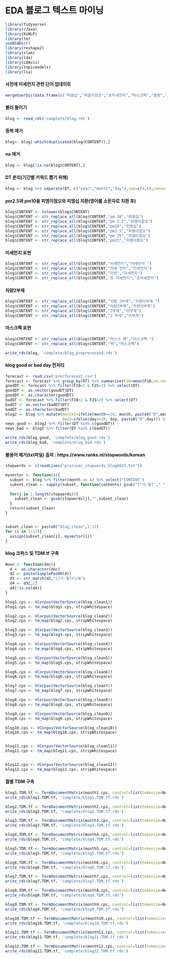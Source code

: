 # **EDA 블로그 텍스트 마이닝**
```r
library(tidyverse)
library(rJava)
library(KoNLP)
library(tm)
useNIADic()
library(reshape2)
library(slam)
library(lda)
library(LDAvis)
library(topicmodels)
library(lsa)
```

#### 사전에 미세먼지 관련 단어 업데이트
```r
mergeUserDic(data.frame(c("피엠십","피엠이점오","초미세먼지","마스크팩","클렌","에어드레서","샘플","고객","차량이부제"),"ncn"))
```

#### 불러 들이기
```r
blog <- read_rds('complete/blog.rds')
```

#### 중복 제거
```r
blog<- blog[-which(duplicated(blog$CONTENT)),]
```

#### na 제거
```r
blog <- blog[!is.na(blog$CONTENT),]
```

#### DT 분리(기간별 키워드 뽑기 위해)
```r
blog <- blog %>% separate(DT, c("year","month","day"),sep=c(4,6),convert=T)
```

#### pm2.5와 pm10을 피엠이점오와 피엠십 치환(영어를 소문자로 치환 후)
```r
blog$CONTENT <- tolower(blog$CONTENT)
blog$CONTENT <- str_replace_all(blog$CONTENT,"pm 10","피엠십")
blog$CONTENT <- str_replace_all(blog$CONTENT,"pm 2.5","피엠이점오")
blog$CONTENT <- str_replace_all(blog$CONTENT,"pm10","피엠십")
blog$CONTENT <- str_replace_all(blog$CONTENT,"pm2.5","피엠이점오")
blog$CONTENT <- str_replace_all(blog$CONTENT,"pm 25","피엠이점오")
blog$CONTENT <- str_replace_all(blog$CONTENT,"pm25","피엠이점오")
```

#### 미세먼지 표현
```r
blog$CONTENT <- str_replace_all(blog$CONTENT,"미세먼지","미세먼지 ")
blog$CONTENT <- str_replace_all(blog$CONTENT,"미세 먼지","미세먼지")
blog$CONTENT <- str_replace_all(blog$CONTENT,"미먼","미세먼지")
blog$CONTENT <- str_replace_all(blog$CONTENT,"초 미세먼지","초미세먼지")
```
#### 차량2부제
```r
blog$CONTENT <- str_replace_all(blog$CONTENT,"차량 2부제","차량이부제 ")
blog$CONTENT <- str_replace_all(blog$CONTENT,"차량2부제","차량이부제")
blog$CONTENT <- str_replace_all(blog$CONTENT,"2부제","이부제")
blog$CONTENT <- str_replace_all(blog$CONTENT,"2 부제","이부제")
```

#### 마스크팩 표현
```r
blog$CONTENT <- str_replace_all(blog$CONTENT,"마스크 팩","마스크팩 ")
blog$CONTENT <- str_replace_all(blog$CONTENT,"팩","마스크팩")

write_rds(blog, 'complete/blog_preprocessed.rds')
```

#### blog good or bad day 전처리
```r
forecast <- read.csv('pre/forecast.csv')
forecast <- forecast %>% group_by(DT) %>% summarise(F10=mean(F10,na.rm=T),F25=mean(F25,na.rm=T))
goodDT <- forecast %>% filter(F10<2 & F25<2) %>% select(DT)
goodDT <- as.vector(goodDT$DT)
goodDT <- as.character(goodDT)
badDT <- forecast %>% filter(F10>2 & F25>2) %>% select(DT)
badDT <- as.vector(badDT$DT)
badDT <- as.character(badDT)
blog2 <- blog %>% mutate(month2=ifelse(month>=10, month, paste0("0",month)),
                         day2=ifelse(day>=10, day, paste0("0",day))) %>% unite(DT, c(year,month2,day2),sep="")%>%select(DT,CONTENT)
news_good <- blog2 %>% filter(DT %in% c(goodDT))
news_bad <- blog2 %>% filter(DT %in% c(badDT))

write_rds(blog_good, 'complete/blog_good.rds')
write_rds(blog_bad, 'complete/blog_bad.rds')
```


#### 불용어 제거(txt파일) 출처 : https://www.ranks.nl/stopwords/korean
```r
stopwords <- c(readLines("pre/user_stopwords_blog0823.txt"))

myvector <- function(i){
  subset <- blog %>% filter(month == i) %>% select("CONTENT")
  subset_clean <- sapply(subset, function(contents) gsub("[^가-힣]"," ",contents))
  
  for(j in 1:length(stopwords)){
    subset_clean <- gsub(stopwords[j],"",subset_clean)
  }
  return(subset_clean)
}


subset_clean <- paste0("blog_clean",1:12)
for (i in 1:12){
  assign(subset_clean[i], myvector(i))
}

```

#### blog 코퍼스 및 TDM.tf 구축 
```r
Noun <- function(doc){
  d <- as.character(doc)
  d2 <- paste(SimplePos09(d))
  d3 <- str_match(d2,"([가-힣]+)/N")
  d4 <- d3[,2]
  d4[!is.na(d4)]
}

blog1.cps <- VCorpus(VectorSource(blog_clean1))
blog1.cps <- tm_map(blog1.cps, stripWhitespace)

blog2.cps <- VCorpus(VectorSource(blog_clean2))
blog2.cps <- tm_map(blog2.cps, stripWhitespace)

blog3.cps <- VCorpus(VectorSource(blog_clean3))
blog3.cps <- tm_map(blog3.cps, stripWhitespace)

blog4.cps <- VCorpus(VectorSource(blog_clean4))
blog4.cps <- tm_map(blog4.cps, stripWhitespace)

blog5.cps <- VCorpus(VectorSource(blog_clean5))
blog5.cps <- tm_map(blog5.cps, stripWhitespace)

blog6.cps <- VCorpus(VectorSource(blog_clean6))
blog6.cps <- tm_map(blog6.cps, stripWhitespace)

blog7.cps <- VCorpus(VectorSource(blog_clean7))
blog7.cps <- tm_map(blog7.cps, stripWhitespace)

blog8.cps <- VCorpus(VectorSource(blog_clean8))
blog8.cps <- tm_map(blog8.cps, stripWhitespace)

blog9.cps <- VCorpus(VectorSource(blog_clean9))
blog9.cps <- tm_map(blog9.cps, stripWhitespace)

blog10.cps <- VCorpus(VectorSource(blog_clean10))
blog10.cps <- tm_map(blog10.cps, stripWhitespace)


blog11.cps <- VCorpus(VectorSource(blog_clean11))
blog11.cps <- tm_map(blog11.cps, stripWhitespace)


blog12.cps <- VCorpus(VectorSource(blog_clean12))
blog12.cps <- tm_map(blog12.cps, stripWhitespace)

```

#### 월별 TDM 구축
```r
blog1.TDM.tf <- TermDocumentMatrix(month1.cps, control=list(tokenize=Noun,wordLengths=c(2,5)))
write_rds(blog1.TDM.tf, 'complete/blog1.TDM.tf.rds')

blog2.TDM.tf <- TermDocumentMatrix(month2.cps, control=list(tokenize=Noun,wordLengths=c(2,5)))
write_rds(blog2.TDM.tf, 'complete/blog2.TDM.tf.rds')

blog3.TDM.tf <- TermDocumentMatrix(month3.cps, control=list(tokenize=Noun,wordLengths=c(2,5)))
write_rds(blog3.TDM.tf, 'complete/blog3.TDM.tf.rds')

blog4.TDM.tf <- TermDocumentMatrix(month4.cps, control=list(tokenize=Noun,wordLengths=c(2,5)))
write_rds(blog4.TDM.tf, 'complete/blog4.TDM.tf.rds')

blog5.TDM.tf <- TermDocumentMatrix(month5.cps, control=list(tokenize=Noun,wordLengths=c(2,5)))
write_rds(blog5.TDM.tf, 'complete/blog5.TDM.tf.rds')

blog6.TDM.tf <- TermDocumentMatrix(month6.cps, control=list(tokenize=Noun,wordLengths=c(2,5)))
write_rds(blog6.TDM.tf, 'complete/blog6.TDM.tf.rds')

blog7.TDM.tf <- TermDocumentMatrix(month7.cps, control=list(tokenize=Noun,wordLengths=c(2,5)))
write_rds(blog7.TDM.tf, 'complete/blog7.TDM.tf.rds')

blog8.TDM.tf <- TermDocumentMatrix(month8.cps, control=list(tokenize=Noun,wordLengths=c(2,5)))
write_rds(blog8.TDM.tf, 'complete/blog8.TDM.tf.rds')

blog9.TDM.tf <- TermDocumentMatrix(month9.cps, control=list(tokenize=Noun,wordLengths=c(2,5)))
write_rds(blog9.TDM.tf, 'complete/blog9.TDM.tf.rds')

blog10.TDM.tf <- TermDocumentMatrix(month10.cps, control=list(tokenize=Noun,wordLengths=c(2,5)))
write_rds(blog10.TDM.tf, 'complete/blog10.TDM.tf.rds')

blog11.TDM.tf <- TermDocumentMatrix(month11.cps, control=list(tokenize=Noun,wordLengths=c(2,5)))
write_rds(blog11.TDM.tf, 'complete/blog11.TDM.tf.rds')

blog12.TDM.tf <- TermDocumentMatrix(month12.cps, control=list(tokenize=Noun,wordLengths=c(2,5)))
write_rds(blog12.TDM.tf, 'complete/blog12.TDM.tf.rds')


```

